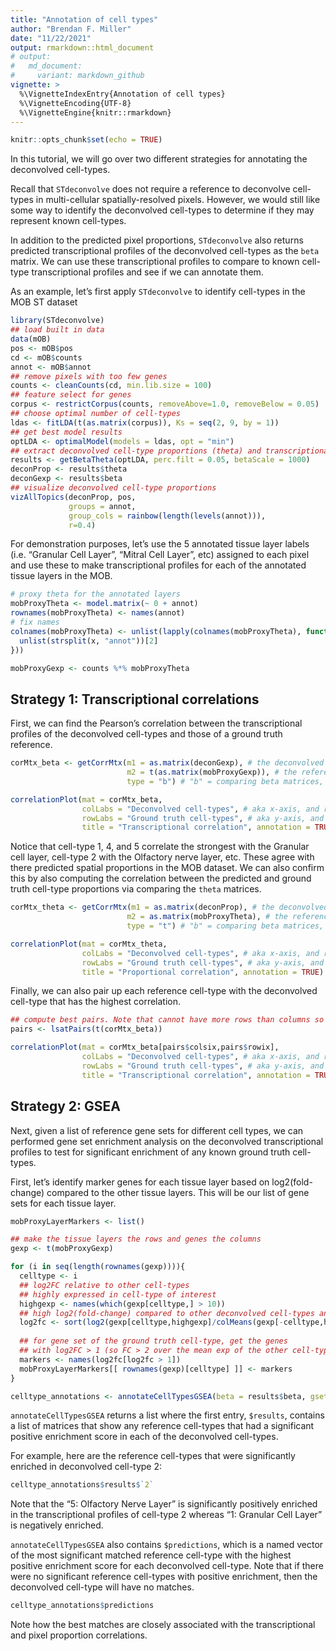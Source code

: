 ```yaml
---
title: "Annotation of cell types"
author: "Brendan F. Miller"
date: "11/22/2021"
output: rmarkdown::html_document
# output:
#   md_document:
#     variant: markdown_github
vignette: >
  %\VignetteIndexEntry{Annotation of cell types}
  %\VignetteEncoding{UTF-8}
  %\VignetteEngine{knitr::rmarkdown}
---
```


```r
knitr::opts_chunk$set(echo = TRUE)
```

In this tutorial, we will go over two different strategies for annotating the deconvolved cell-types.

Recall that `STdeconvolve` does not require a reference to deconvolve cell-types in multi-cellular spatially-resolved pixels. However, we would still like some way to identify the deconvolved cell-types to determine if they may represent known cell-types.

In addition to the predicted pixel proportions, `STdeconvolve` also returns predicted transcriptional profiles of the deconvolved cell-types as the `beta` matrix. We can use these transcriptional profiles to compare to known cell-type transcriptional profiles and see if we can annotate them.

As an example, let's first apply `STdeconvolve` to identify cell-types in the MOB ST dataset

```r

library(STdeconvolve)
## load built in data
data(mOB)
pos <- mOB$pos
cd <- mOB$counts
annot <- mOB$annot
## remove pixels with too few genes
counts <- cleanCounts(cd, min.lib.size = 100)
## feature select for genes
corpus <- restrictCorpus(counts, removeAbove=1.0, removeBelow = 0.05)
## choose optimal number of cell-types
ldas <- fitLDA(t(as.matrix(corpus)), Ks = seq(2, 9, by = 1))
## get best model results
optLDA <- optimalModel(models = ldas, opt = "min")
## extract deconvolved cell-type proportions (theta) and transcriptional profiles (beta)
results <- getBetaTheta(optLDA, perc.filt = 0.05, betaScale = 1000)
deconProp <- results$theta
deconGexp <- results$beta
## visualize deconvolved cell-type proportions
vizAllTopics(deconProp, pos,
             groups = annot, 
             group_cols = rainbow(length(levels(annot))),
             r=0.4)

```

For demonstration purposes, let's use the 5 annotated tissue layer labels (i.e. "Granular Cell Layer", "Mitral Cell Layer", etc) assigned to each pixel and use these to make transcriptional profiles for each of the annotated tissue layers in the MOB.

```r

# proxy theta for the annotated layers
mobProxyTheta <- model.matrix(~ 0 + annot)
rownames(mobProxyTheta) <- names(annot)
# fix names
colnames(mobProxyTheta) <- unlist(lapply(colnames(mobProxyTheta), function(x) {
  unlist(strsplit(x, "annot"))[2]
}))

mobProxyGexp <- counts %*% mobProxyTheta

```

## Strategy 1: Transcriptional correlations

First, we can find the Pearson's correlation between the transcriptional profiles of the deconvolved cell-types and those of a ground truth reference.

```r

corMtx_beta <- getCorrMtx(m1 = as.matrix(deconGexp), # the deconvolved cell-type `beta` (celltypes x genes)
                          m2 = t(as.matrix(mobProxyGexp)), # the reference `beta` (celltypes x genes)
                          type = "b") # "b" = comparing beta matrices, "t" for thetas

correlationPlot(mat = corMtx_beta,
                colLabs = "Deconvolved cell-types", # aka x-axis, and rows of matrix
                rowLabs = "Ground truth cell-types", # aka y-axis, and columns of matrix
                title = "Transcriptional correlation", annotation = TRUE)

```

Notice that cell-type 1, 4, and 5 correlate the strongest with the Granular cell layer, cell-type 2 with the Olfactory nerve layer, etc. These agree with there predicted spatial proportions in the MOB dataset. We can also confirm this by also computing the correlation between the predicted and ground truth cell-type proportions via comparing the `theta` matrices.

```r

corMtx_theta <- getCorrMtx(m1 = as.matrix(deconProp), # the deconvolved cell-type `theta` (pixels x celltypes)
                          m2 = as.matrix(mobProxyTheta), # the reference `theta` (pixels x celltypes)
                          type = "t") # "b" = comparing beta matrices, "t" for thetas

correlationPlot(mat = corMtx_theta,
                colLabs = "Deconvolved cell-types", # aka x-axis, and rows of matrix
                rowLabs = "Ground truth cell-types", # aka y-axis, and columns of matrix
                title = "Proportional correlation", annotation = TRUE)

```

Finally, we can also pair up each reference cell-type with the deconvolved cell-type that has the highest correlation.

```r

## compute best pairs. Note that cannot have more rows than columns so transpose here
pairs <- lsatPairs(t(corMtx_beta))

correlationPlot(mat = corMtx_beta[pairs$colsix,pairs$rowix],
                colLabs = "Deconvolved cell-types", # aka x-axis, and rows of matrix
                rowLabs = "Ground truth cell-types", # aka y-axis, and columns of matrix
                title = "Transcriptional correlation", annotation = TRUE)

```

## Strategy 2: GSEA

Next, given a list of reference gene sets for different cell types, we can performed gene set enrichment analysis on the deconvolved transcriptional profiles to test for significant enrichment of any known ground truth cell-types.

First, let's identify marker genes for each tissue layer based on log2(fold-change) compared to the other tissue layers. This will be our list of gene sets for each tissue layer.

```r

mobProxyLayerMarkers <- list()

## make the tissue layers the rows and genes the columns
gexp <- t(mobProxyGexp)

for (i in seq(length(rownames(gexp)))){
  celltype <- i
  ## log2FC relative to other cell-types
  ## highly expressed in cell-type of interest
  highgexp <- names(which(gexp[celltype,] > 10))
  ## high log2(fold-change) compared to other deconvolved cell-types and limit to top 200
  log2fc <- sort(log2(gexp[celltype,highgexp]/colMeans(gexp[-celltype,highgexp])), decreasing=TRUE)[1:200]
  
  ## for gene set of the ground truth cell-type, get the genes
  ## with log2FC > 1 (so FC > 2 over the mean exp of the other cell-types)
  markers <- names(log2fc[log2fc > 1])
  mobProxyLayerMarkers[[ rownames(gexp)[celltype] ]] <- markers
}

```

```r

celltype_annotations <- annotateCellTypesGSEA(beta = results$beta, gset = mobProxyLayerMarkers, qval = 0.05)

```

`annotateCellTypesGSEA` returns a list where the first entry, `$results`, contains a list of matrices that show any reference cell-types that had a significant positive enrichment score in each of the deconvolved cell-types.

For example, here are the reference cell-types that were significantly enriched in deconvolved cell-type 2:

```r

celltype_annotations$results$`2`

```

Note that the "5: Olfactory Nerve Layer" is significantly positively enriched in the transcriptional profiles of cell-type 2 whereas "1: Granular Cell Layer" is negatively enriched.

`annotateCellTypesGSEA` also contains `$predictions`, which is a named vector of the most significant matched reference cell-type with the highest positive enrichment score for each deconvolved cell-type. Note that if there were no significant reference cell-types with positive enrichment, then the deconvolved cell-type will have no matches.

```r

celltype_annotations$predictions

```

Note how the best matches are closely associated with the transcriptional and pixel proportion correlations.

